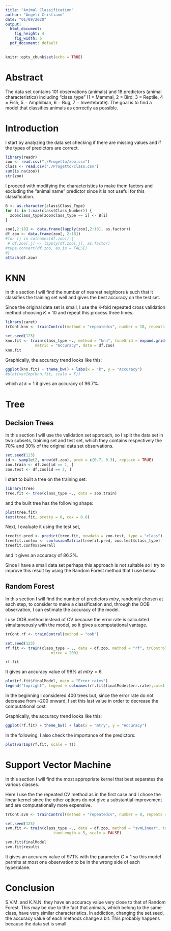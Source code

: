 ```yaml
---
title: "Animal Classification"
author: "Angeli Cristiano"
date: "01/09/2020"
output:
  html_document: 
    fig_height: 4
    fig_width: 6
  pdf_document: default
---
```


```r
knitr::opts_chunk$set(echo = TRUE)
```

# Abstract
The data set contains 101 observations (animals) and 18 predictors (animal characteristics) including "class_type" (1 = Mammal, 2 = Bird, 3 = Reptile, 4 = Fish, 5 = Amphibian, 6 = Bug, 7 = Invertebrate).
The goal is to find a model that classifies animals as correctly as possible.


# Introduction

I start by analyzing the data set checking if there are missing values and if the types of predictors are correct.

  
```r
library(readr)
zoo <- read.csv("./Progetto/zoo.csv")
class <- read.csv("./Progetto/class.csv")
sum(is.na(zoo))
str(zoo)
```

I proceed with modifying the characteristics to make them factors and excluding the "animal name" predictor since it is not useful for this classification.


```r
B <- as.character(class$Class_Type)
for (i in 1:max(class$Class_Number)) {
  zoo$class_type[zoo$class_type == i] <- B[i]
}

zoo[,2:18] <- data.frame(lapply(zoo[,2:18], as.factor))
df.zoo <- data.frame(zoo[, 2:18])
#for (j in colnames(df.zoo)) {
 # df.zoo[,j] <- lapply(df.zoo[,j], as.factor)
#type.convert(df.zoo, as.is = FALSE)
#}
attach(df.zoo)
```


# KNN
In this section I will find the number of nearest neighbors $k$ such that it classifies the training set well and gives the best accuracy on the test set.

Since the original data set is small, I use the K-fold repeated cross validation method choosing $K = 10$ and repeat this process three times.

```r
library(caret)
trCont.knn <- trainControl(method = "repeatedcv", number = 10, repeats = 3)

set.seed(123)
knn.fit <- train(class_type ~., method = "knn", tuneGrid = expand.grid(k = 1:5), trControl = trCont.knn,
             metric = "Accuracy", data = df.zoo)
knn.fit
```

Graphically, the accuracy trend looks like this:

```r
ggplot(knn.fit) + theme_bw() + labs(x = "k", y = "Accuracy")
#plot(varImp(knn.fit, scale = F))
```

which at $k = 1$ it gives an accuracy of $96.7\%$.

# Tree

## Decision Trees
In this section I will use the validation set approach, so I split the data set in two subsets, training set and test set, which they contains respectively the $70\%$ and $30\%$ of the original data set observations.

```r
set.seed(123)
id <- sample(2, nrow(df.zoo), prob = c(0.7, 0.3), replace = TRUE)
zoo.train <- df.zoo[id == 1, ]
zoo.test <- df.zoo[id == 2, ]
```

I start to built a tree on the training set:

```r
library(tree)
tree.fit <- tree(class_type ~., data = zoo.train)
```

and the built tree has the following shape:

```r
plot(tree.fit)
text(tree.fit, pretty = 0, cex = 0.8)
```

Next, I evaluate it using the test set,

```r
treefit.pred <- predict(tree.fit, newdata = zoo.test, type = "class")
treefit.confmx <- confusionMatrix(treefit.pred, zoo.test$class_type)
treefit.confmx$overall
```

and it gives an accuracy of $86.2\%$.

Since I have a small data set perhaps this approach is not suitable so I try to improve this result by using the Random Forest method that I use below.

## Random Forest
In this section I will find the number of predictors $mtry$, randomly chosen at each step, to consider
to make a classification and, through the OOB observation, I can estimate the accuracy of the model.

I use OOB method instead of CV because the error rate is calculated simultaneously with the model, so it gives a computational vantage.

```r
trCont.rf <- trainControl(method = "oob")

set.seed(123)
rf.fit <- train(class_type ~ ., data = df.zoo, method = "rf", trControl = trCont.rf, tuneLength = 10,
                    ntree = 200)
```

```r
rf.fit
```
It gives an accuracy value of $98\%$ at $mtry = 6$.

```r
plot(rf.fit$finalModel, main = "Error rates")
legend("topright", legend = colnames(rf.fit$finalModel$err.rate),col=1:8,cex=0.5,fill=1:8)
```

In the beginning I considered 400 trees but, since the error rate do not decrease from ~200 onward, I set this last value in order to decrease the computational cost.


Graphically, the accuracy trend looks like this:

```r
ggplot(rf.fit) + theme_bw() + labs(x = "mtry", y = "Accuracy")
```

In the following, I also check the importance of the predictors:

```r
plot(varImp(rf.fit, scale = T))
```




# Support Vector Machine

In this section I will find the most appropriate kernel that best separates the various classes.

Here I use the the repeated CV method as in the first case and I chose the linear kernel since the other options do not give a substantial improvement and are computationally more expensive.

```r
trCont.svm <- trainControl(method = "repeatedcv", number = 8, repeats = 3)

set.seed(123)
svm.fit <- train(class_type ~., data = df.zoo, method = "svmLinear", trControl = trCont.svm, 
                     tuneLength = 5, scale = FALSE)
```

```r
svm.fit$finalModel
svm.fit$results
```


It gives an accuracy value of $97.1\%$ with the parameter $C=1$ so this model permits at most one observation to be in the wrong side of each hyperplane.

# Conclusion

S.V.M. and K.N.N. they have an accuracy value very close to that of Random Forest. This may be due to the fact that animals, which belong to the same class, have very similar characteristics.
In addiction, changing the set.seed, the accuracy value of each methods change a bit. This probably happens because the data set is small.
